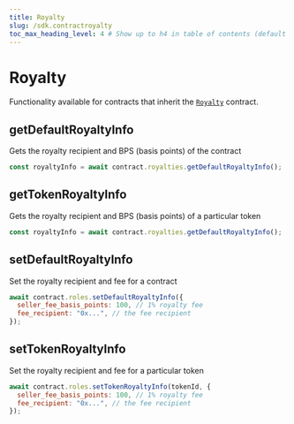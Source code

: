 ```yaml
---
title: Royalty
slug: /sdk.contractroyalty
toc_max_heading_level: 4 # Show up to h4 in table of contents (default is up to h3)
---
```


# Royalty

Functionality available for contracts that inherit the [`Royalty`](/contracts/Royalty) contract.

## getDefaultRoyaltyInfo

Gets the royalty recipient and BPS (basis points) of the contract

```javascript
const royaltyInfo = await contract.royalties.getDefaultRoyaltyInfo();
```

## getTokenRoyaltyInfo

Gets the royalty recipient and BPS (basis points) of a particular token

```javascript
const royaltyInfo = await contract.royalties.getDefaultRoyaltyInfo();
```

## setDefaultRoyaltyInfo

Set the royalty recipient and fee for a contract

```javascript
await contract.roles.setDefaultRoyaltyInfo({
  seller_fee_basis_points: 100, // 1% royalty fee
  fee_recipient: "0x...", // the fee recipient
});
```

## setTokenRoyaltyInfo

Set the royalty recipient and fee for a particular token

```javascript
await contract.roles.setTokenRoyaltyInfo(tokenId, {
  seller_fee_basis_points: 100, // 1% royalty fee
  fee_recipient: "0x...", // the fee recipient
});
```
